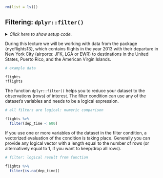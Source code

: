 ```r
rm(list = ls())
```


## Filtering: `dplyr::filter()`

<details><summary>*Click here to show setup code.*</summary>
```r
### Filtering: `dplyr::filter()`

```
```r
library(tidyverse)
library(nycflights13)

library(conflicted)
conflict_prefer("filter", "dplyr")
```
</details>

During this lecture we will be working with data from the package {nycflights13}, which contains flights in the year 2013 with their departure in New York City (airports: JFK, LGA or EWR) to destinations in the United States, Puerto Rico, and the American Virgin Islands.

```r
# example data
```
```r
flights
?flights
```

The function `dplyr::filter()` helps you to reduce your dataset to the observations (rows) of interest.
The filter condition can use any of the dataset's variables and needs to be a logical expression.

```r
# all filters are logical: numeric comparison
```
```r
flights %>%
  filter(dep_time < 600)
```

If you use one or more variables of the dataset in the filter condition, a vectorized evaluation of the condition is taking place.
Generally you can provide any logical vector with a length equal to the number of rows (or alternatively equal to 1, if you want to keep/drop all rows).

```r
# filter: logical result from function
```
```r
flights %>%
  filter(is.na(dep_time))
```
